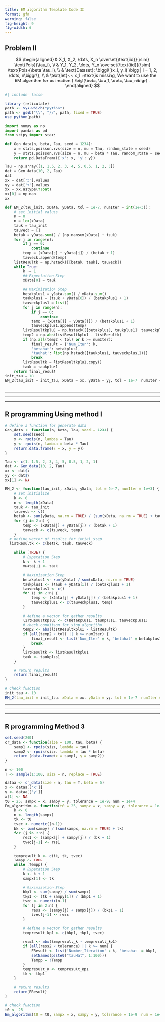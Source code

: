 ```yaml
---
title: EM algorithm Template Code II
format: gfm 
warning: false 
fig-height: 9
fig-width: 9
---
```




## Problem II 

$$
\begin{aligned}
& X_1, X_2, \dots, X_n \overset{\text{iid}}{\sim} \text{Pois}(\tau_i), \\
& Y_1, Y_2, \dots, Y_n \overset{\text{iid}}{\sim} \text{Pois}(\beta \tau_i), \\
& \text{Dataset}: \biggl\{(x_i, y_i) \bigg | i = 1, 2, \dots, n\biggr\}, \\
& \text{let}~~ x_1 ~\text{is missing, We want to use the EM algorithm for estimation } \bigl(\beta, \tau_1, \dots, \tau_n\bigr)~ 
\end{aligned}
$$


```r
#| include: false

library (reticulate)
path <- Sys.which("python")
path <- gsub("\\", "//", path, fixed = TRUE)
use_python(path)
```



```python
import numpy as np 
import pandas as pd 
from scipy import stats 

def Gen_data(n, beta, Tau, seed = 1234): 
    x = stats.poisson.rvs(size = n, mu = Tau, random_state = seed)
    y = stats.poisson.rvs(size = n, mu = beta * Tau, random_state = seed)
    return pd.DataFrame({'x': x, 'y': y})

Tau = np.array([1, 1.5, 2, 3, 4, 5, 0.5, 1, 2, 1])
dat = Gen_data(10, 2, Tau)
dat
xx = dat['x'].values
yy = dat['y'].values
xx = xx.astype(float)
xx[0] = np.nan
xx

def EM_2(tau_init, xData, yData, tol = 1e-7, numIter = int(1e+3)): 
    # set Initial values    
    k = 0
    n = len(xData)
    tauk = tau_init
    tauveck = []
    betak = yData.sum() / (np.nansum(xData) + tauk)
    for j in range(n): 
        if j == 0: 
            continue
        temp = (xData[j] + yData[j]) / (betak + 1)
        tauveck.append(temp) 
    listResultk = np.hstack([[betak, tauk], tauveck])
    while True: 
        k += 1
        ## Expectaiton Step
        xData[0] = tauk

        ## Maximization Step 
        betakplus1 = yData.sum() / xData.sum()
        taukplus1 = (tauk + yData[0]) / (betakplus1 + 1)
        tauveckplus1 = list()
        for j in range(n): 
            if j == 0: 
                continue
            temp = (xData[j] + yData[j]) / (betakplus1 + 1)
            tauveckplus1.append(temp) 
        listResultkplu1 = np.hstack([[betakplus1, taukplus1], tauveckplus1])
        temp2 = np.abs(listResultkplu1 - listResultk)
        if (np.all(temp2 < tol) or k >= numIter): 
            final_result = {'Num_Iter': k, 
            'betahat': betakplus1, 
            'tauhat': list(np.hstack([taukplus1, tauveckplus1]))}
            break 
        listResultk = listResultkplu1.copy() 
        tauk = taukplus1
    return final_result        
init_tau = 10
EM_2(tau_init = init_tau, xData = xx, yData = yy, tol = 1e-7, numIter = int(1e+3))
            
```



***
***
***


## R programming Using method I 


```r
# define a function for generate data 
Gen_data <- function(n, beta, Tau, seed = 1234) {
    set.seed(seed)
    x <- rpois(n, lambda = Tau)
    y <- rpois(n, lambda = beta * Tau)
    return(data.frame(x = x, y = y))
}

Tau <- c(1, 1.5, 2, 3, 4, 5, 0.5, 1, 2, 1)
dat <- Gen_data(10, 2, Tau)
xx <- dat$x
yy <- dat$y
xx[1] <- NA

EM_2 <- function(tau_init, xData, yData, tol = 1e-7, numIter = 1e+3) {
    # set initialize
    k <- 0
    n <- length(xData)
    tauk <- tau_init
    tauveck <- c()
    betak <- sum(yData, na.rm = TRUE) / (sum(xData, na.rm = TRUE) + tauk)
    for (j in 2:n) {
        temp <- (xData[j] + yData[j]) / (betak + 1)
        tauveck <- c(tauveck, temp)
    }
  # define vector of results for intial step 
  listResultk <- c(betak, tauk, tauveck)

    while (TRUE) {
        # Expetation Step 
        k <- k + 1
        xData[1] <- tauk

        # Maximization Step 
        betakplus1 <- sum(yData) / sum(xData, na.rm = TRUE)
        taukplus1 <- (tauk + yData[1]) / (betakplus1 + 1)
        tauveckplus1 <- c()
        for (j in 2:n) {
            temp <- (xData[j] + yData[j]) / (betakplus1 + 1)
            tauveckplus1 <- c(tauveckplus1, temp)
        }

        # define a vector for gather results 
        listResultkplu1 <- c(betakplus1, taukplus1, tauveckplus1)
        # check condition for stop algorithm 
        temp2 <- abs(listResultkplu1 - listResultk)
        if (all(temp2 < tol) || k >= numIter) {
            final_result <- list('Num_Iter' = k, 'betahat' = betakplus1, 'tauhat' = c(taukplus1, tauveckplus1))
            break
        }
        listResultk <- listResultkplu1
        tauk <- taukplus1
    }

    # return results
    return(final_result)
}

# check function 
init_tau <- 10
EM_2(tau_init = init_tau, xData = xx, yData = yy, tol = 1e-7, numIter = 1e+3)

```



***
***
***


## R programming Method 3

```r

set.seed(200)
cr_data <- function(size = 100, tau, beta) {
    samp1 <- rpois(size, lambda = tau)
    samp2 <- rpois(size, lambda = tau * beta)
    return (data.frame(x = samp1, y = samp2))
}

n <- 100
T <- sample(1:100, size = n, replace = TRUE)

dataa <- cr_data(size = n, tau = T, beta = 5)
x <- dataa[['x']]
y <- dataa[['y']]
x[1] <- NA
t0 = 25; sampx = x; sampy = y; tolerance = 1e-9; num = 1e+4
Em_algorithm <- function(t0 = 25, sampx = x, sampy = y, tolerance = 1e-9, num = 1e+4) {
    k <- 0
    n <- length(sampx)
    tk <- t0
    tvec <- numeric((n-1))
    bk <- sum(sampy) / (sum(sampx, na.rm = TRUE) + tk)
    for (j in 2:n) {
        res1 <- (sampx[j] + sampy[j]) / (bk + 1)
        tvec[j-1] <- res1
    }

    tempresult_k <- c(bk, tk, tvec)
    Tempp <- TRUE
    while (Tempp) {
        # Expetation Step 
        k <- k + 1
        sampx[1] <- tk

        # Maximization Step 
        bkp1 <- sum(sampy) / sum(sampx)
        tkp1 <- (tk + sampy[1]) / (bkp1 + 1)
        tvec <- numeric(n-1)
        for (j in 2:n) {
            ress <- (sampy[j] + sampx[j]) / (bkp1 + 1)
            tvec[j-1] <- ress
        }

        # define a vector for gather results 
        tempresult_kp1 <- c(bkp1, tkp1, tvec)
        
        ress2 <- abs(tempresult_k - tempresult_kp1)
        if (all(ress2 < tolerance) || k >= num) {
            FResult <- list('Number_Iteration' = k, 'betahat' = bkp1, 'That' = c(tkp1, tvec) |> 
            setNames(paste0("tauHat", 1:100)))
            Tempp = !Tempp
        }
        tempresult_k <- tempresult_kp1
        tk <- tkp1
    }

    # return results
    return(FResult)
}

# check function 
t0 <- 25
Em_algorithm(t0 = t0, sampx = x, sampy = y, tolerance = 1e-9, num = 1e+4)


```
